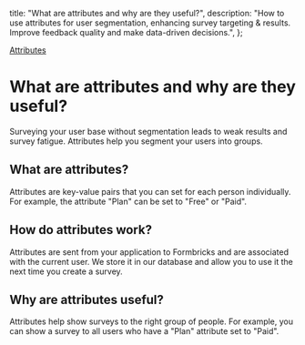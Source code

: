   title: "What are attributes and why are they useful?",
  description:
    "How to use attributes for user segmentation, enhancing survey targeting & results. Improve feedback quality and make data-driven decisions.",
};

[Attributes]()

# What are attributes and why are they useful?

Surveying your user base without segmentation leads to weak results and survey fatigue. Attributes help you segment your users into groups.

## What are attributes?

Attributes are key-value pairs that you can set for each person individually. For example, the attribute "Plan" can be set to "Free" or "Paid".

## How do attributes work?

Attributes are sent from your application to Formbricks and are associated with the current user. We store it in our database and allow you to use it the next time you create a survey.

## Why are attributes useful?

Attributes help show surveys to the right group of people. For example, you can show a survey to all users who have a "Plan" attribute set to "Paid".
